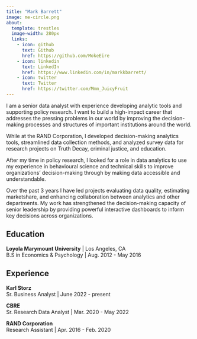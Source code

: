 ```yaml
---
title: "Mark Barrett"
image: me-circle.png
about:
  template: trestles
  image-width: 280px
  links:
    - icon: github
      text: Github
      href: https://github.com/MokeEire
    - icon: linkedin
      text: LinkedIn
      href: https://www.linkedin.com/in/markkbarrett/
    - icon: twitter
      text: Twitter
      href: https://twitter.com/Mmm_JuicyFruit
---
```


I am a senior data analyst with experience developing analytic tools and supporting policy research. I want to build a high-impact career that addresses the pressing problems in our world by improving the decision-making processes and structures of important institutions around the world. 

While at the RAND Corporation, I developed decision-making analytics tools, streamlined data collection methods, and analyzed survey data for research projects on Truth Decay, criminal justice, and education.

After my time in policy research, I looked for a role in data analytics to use my experience in behavioural science and technical skills to improve organizations’ decision-making through by making data accessible and understandable. 

Over the past 3 years I have led projects evaluating data quality, estimating marketshare, and enhancing collaboration between analytics and other departments. My work has strengthened the decision-making capacity of senior leadership by providing powerful interactive dashboards to inform key decisions across organizations.

## Education

**Loyola Marymount University** | Los Angeles, CA  
B.S in Economics & Psychology | Aug. 2012 - May 2016

## Experience

**Karl Storz**  
Sr. Business Analyst | June 2022 - present

**CBRE**  
Sr. Research Data Analyst | Mar. 2020 - May 2022

**RAND Corporation**  
Research Assistant | Apr. 2016 - Feb. 2020



